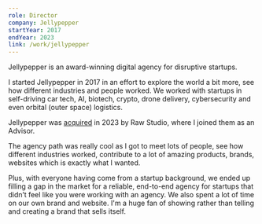 ```yaml
---
role: Director
company: Jellypepper
startYear: 2017
endYear: 2023
link: /work/jellypepper
---
```


Jellypepper is an award-winning digital agency for disruptive startups.

I started Jellypepper in 2017 in an effort to explore the world a bit more, see how different industries and people worked. We worked with startups in self-driving car tech, AI, biotech, crypto, drone delivery, cybersecurity and even orbital (outer space) logistics.

Jellypepper was [acquired](https://raw.studio/blog/raw-studio-acquires-jellypepper-to-expand-its-reach-to-the-startup-ecosystem/) in 2023 by Raw Studio, where I joined them as an Advisor.

The agency path was really cool as I got to meet lots of people, see how different industries worked, contribute to a lot of amazing products, brands, websites which is exactly what I wanted.

Plus, with everyone having come from a startup background, we ended up filling a gap in the market for a reliable, end-to-end agency for startups that didn’t feel like you were working with an agency. We also spent a lot of time on our own brand and website. I'm a huge fan of showing rather than telling and creating a brand that sells itself.
